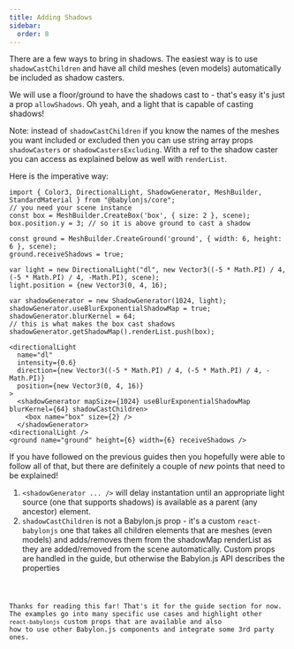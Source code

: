 ```yaml
---
title: Adding Shadows
sidebar:
  order: 8
---
```


There are a few ways to bring in shadows. The easiest way is to use
`shadowCastChildren` and have all child meshes (even models) automatically be
included as shadow casters.

We will use a floor/ground to have the shadows cast to - that's easy it's just a
prop `allowShadows`. Oh yeah, and a light that is capable of casting shadows!

Note: instead of `shadowCastChildren` if you know the names of the meshes you
want included or excluded then you can use string array props `shadowCasters` or
`shadowCastersExcluding`. With a ref to the shadow caster you can access as
explained below as well with `renderList`.

Here is the imperative way:

```tsx
import { Color3, DirectionalLight, ShadowGenerator, MeshBuilder, StandardMaterial } from "@babylonjs/core";
// you need your scene instance
const box = MeshBuilder.CreateBox('box', { size: 2 }, scene);
box.position.y = 3; // so it is above ground to cast a shadow

const ground = MeshBuilder.CreateGround('ground', { width: 6, height: 6 }, scene);
ground.receiveShadows = true;

var light = new DirectionalLight("dl", new Vector3((-5 * Math.PI) / 4, (-5 * Math.PI) / 4, -Math.PI), scene);
light.position = {new Vector3(0, 4, 16);

var shadowGenerator = new ShadowGenerator(1024, light);
shadowGenerator.useBlurExponentialShadowMap = true;
shadowGenerator.blurKernel = 64;
// this is what makes the box cast shadows
shadowGenerator.getShadowMap().renderList.push(box);
```

```tsx
<directionalLight
  name="dl"
  intensity={0.6}
  direction={new Vector3((-5 * Math.PI) / 4, (-5 * Math.PI) / 4, -Math.PI)}
  position={new Vector3(0, 4, 16)}
>
  <shadowGenerator mapSize={1024} useBlurExponentialShadowMap blurKernel={64} shadowCastChildren>
    <box name="box" size={2} />
  </shadowGenerator>
<directionalLight />
<ground name="ground" height={6} width={6} receiveShadows />
```

If you have followed on the previous guides then you hopefully were able to
follow all of that, but there are definitely a couple of _new_ points that need
to be explained!

1. `<shadowGenerator ... />` will delay instantation until an appropriate light
   source (one that supports shadows) is available as a parent (any ancestor)
   element.
2. `shadowCastChildren` is not a Babylon.js prop - it's a custom
   `react-babylonjs` one that takes all children elements that are meshes (even
   models) and adds/removes them from the shadowMap renderList as they are
   added/removed from the scene automatically. Custom props are handled in the
   guide, but otherwise the Babylon.js API describes the properties

<code src="./snippets/AddingShadows.tsx" />

Thanks for reading this far! That's it for the guide section for now. The
examples go into many specific use cases and highlight other `react-babylonjs`
custom props that are available and also how to use other Babylon.js components
and integrate some 3rd party ones.
